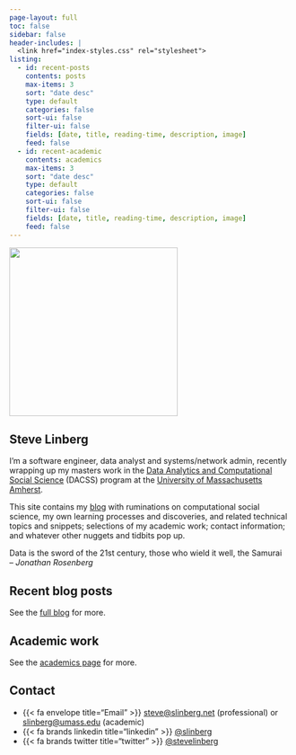 ```yaml
---
page-layout: full
toc: false
sidebar: false
header-includes: |
  <link href="index-styles.css" rel="stylesheet">
listing:
  - id: recent-posts
    contents: posts
    max-items: 3
    sort: "date desc"
    type: default
    categories: false
    sort-ui: false
    filter-ui: false
    fields: [date, title, reading-time, description, image]
    feed: false
  - id: recent-academic
    contents: academics
    max-items: 3
    sort: "date desc"
    type: default
    categories: false
    sort-ui: false
    filter-ui: false
    fields: [date, title, reading-time, description, image]
    feed: false
---
```


::: grid
::: g-col-4
![](2022-sfl-photo-400x400.jpg){width="300"}
:::

::: g-col-8
# Steve Linberg {#title-name}

I'm a software engineer, data analyst and systems/network admin, recently wrapping up my masters work in the [Data Analytics and Computational Social Science](https://www.umass.edu/sbs/data-analytics-and-computational-social-science-program/ms) (DACSS) program at the [University of Massachusetts Amherst](https://www.umass.edu/).

This site contains my [blog](blog.qmd) with ruminations on computational social science, my own learning processes and discoveries, and related technical topics and snippets; selections of my academic work; contact information; and whatever other nuggets and tidbits pop up.

::: blockquote
Data is the sword of the 21st century, those who wield it well, the Samurai\
-- <cite>Jonathan Rosenberg</cite>
:::
:::

::: g-col-6
## Recent blog posts

::: {#recent-posts}
:::
See the [full blog](blog.qmd) for more.

:::

::: g-col-6
## Academic work

::: {#recent-academic}
:::
See the [academics page](academics.qmd) for more.

:::
:::

## Contact

-   {{< fa envelope title="Email" >}} [steve\@slinberg.net](mailto:steve@slinberg.net) (professional) or [slinberg\@umass.edu](mailto:slinberg@umass.edu) (academic)
-   {{< fa brands linkedin title="linkedin" >}} [\@slinberg](https://www.linkedin.com/in/slinberg/)
-   {{< fa brands twitter title="twitter" >}} [\@stevelinberg](https://twitter.com/stevelinberg)
